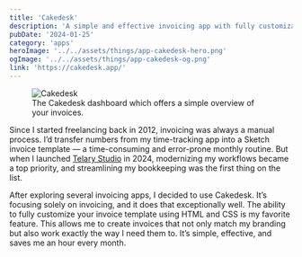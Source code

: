 ```yaml
---
title: 'Cakedesk'
description: 'A simple and effective invoicing app with fully customizable HTML/CSS templates.'
pubDate: '2024-01-25'
category: 'apps'
heroImage: '../../assets/things/app-cakedesk-hero.png'
ogImage: '../../assets/things/app-cakedesk-og.png'
link: 'https://cakedesk.app/'
---
```



<figure>
  <Image
    src={Cakedesk}
    alt="Cakedesk"
    widths={[320, 640, 960, 1024, 1360]}
    sizes={`(max-width: 320px) 300px, (max-width: 540px) 90vw, (max-width: 768px) 90vw, (max-width: 1024px) 680px, 680px`}
  />
  <figcaption>The Cakedesk dashboard which offers a simple overview of your invoices.</figcaption>
</figure>

Since I started freelancing back in 2012, invoicing was always a manual process. I’d transfer numbers from my time-tracking app into a Sketch invoice template — a time-consuming and error-prone monthly routine. But when I launched [Telary Studio](https://telary.studio) in 2024, modernizing my workflows became a top priority, and streamlining my bookkeeping was the first thing on the list.

After exploring several invoicing apps, I decided to use Cakedesk. It’s focusing solely on invoicing, and it does that exceptionally well. The ability to fully customize your invoice template using HTML and CSS is my favorite feature. This allows me to create invoices that not only match my branding but also work exactly the way I need them to. It’s simple, effective, and saves me an hour every month.
